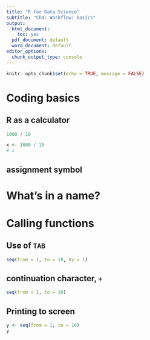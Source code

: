 ```yaml
---
title: "R for Data Science"
subtitle: "Ch4: Workflow: basics"
output:
  html_document: 
    toc: yes
  pdf_document: default
  word_document: default
editor_options: 
  chunk_output_type: console
---
```


```r
knitr::opts_chunk$set(echo = TRUE, message = FALSE)
```


# Coding basics

## R as a calculator

```r
1000 / 10

x <- 1000 / 10
# x
```

## assignment symbol



# What's in a name?


# Calling functions

## Use of `TAB`

```r
seq(from = 1, to = 10, by = 1)
```

## continuation character, `+`

```r
seq(from = 1, to = 10)
```

## Printing to screen

```r
y <- seq(from = 1, to = 10)
y
```



